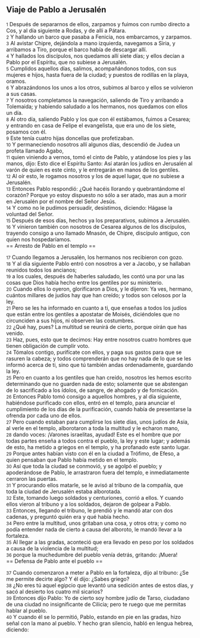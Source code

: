 == Viaje de Pablo a Jerusalén ==

{{anchor|1}} <small>1</small> Después de separarnos de ellos, zarpamos y fuimos con rumbo directo a Cos, y al día siguiente a Rodas, y de allí a Pátara.<br>
{{anchor|2}} <small>2</small> Y hallando un barco que pasaba a Fenicia, nos embarcamos, y zarpamos.<br>
{{anchor|3}} <small>3</small> Al avistar Chipre, dejándola a mano izquierda, navegamos a Siria, y arribamos a Tiro, porque el barco había de descargar allí.<br>
{{anchor|4}} <small>4</small> Y hallados los discípulos, nos quedamos allí siete días; y ellos decían a Pablo por el Espíritu, que no subiese a Jerusalén.<br>
{{anchor|5}} <small>5</small> Cumplidos aquellos días, salimos, acompañándonos todos, con sus mujeres e hijos, hasta fuera de la ciudad; y puestos de rodillas en la playa, oramos.<br>
{{anchor|6}} <small>6</small> Y abrazándonos los unos a los otros, subimos al barco y ellos se volvieron a sus casas.<br>
{{anchor|7}} <small>7</small> Y nosotros completamos la navegación, saliendo de Tiro y arribando a Tolemaida; y habiendo saludado a los hermanos, nos quedamos con ellos un día.<br>
{{anchor|8}} <small>8</small> Al otro día, saliendo Pablo y los que con él estábamos, fuimos a Cesarea; y entrando en casa de Felipe el evangelista, que era uno de los siete, posamos con él.<br>
{{anchor|9}} <small>9</small> Este tenía cuatro hijas doncellas que profetizaban.<br>
{{anchor|10}} <small>10</small> Y permaneciendo nosotros allí algunos días, descendió de Judea un profeta llamado Agabo,<br>
{{anchor|11}} <small>11</small> quien viniendo a vernos, tomó el cinto de Pablo, y atándose los pies y las manos, dijo: Esto dice el Espíritu Santo: Así atarán los judíos en Jerusalén al varón de quien es este cinto, y le entregarán en manos de los gentiles.<br>
{{anchor|12}} <small>12</small> Al oír esto, le rogamos nosotros y los de aquel lugar, que no subiese a Jerusalén.<br>
{{anchor|13}} <small>13</small> Entonces Pablo respondió: ¿Qué hacéis llorando y quebrantándome el corazón? Porque yo estoy dispuesto no sólo a ser atado, mas aun a morir en Jerusalén por el nombre del Señor Jesús.<br>
{{anchor|14}} <small>14</small> Y como no le pudimos persuadir, desistimos, diciendo: Hágase la voluntad del Señor.<br>
{{anchor|15}} <small>15</small> Después de esos días, hechos ya los preparativos, subimos a Jerusalén.<br>
{{anchor|16}} <small>16</small> Y vinieron también con nosotros de Cesarea algunos de los discípulos, trayendo consigo a uno llamado Mnasón, de Chipre, discípulo antiguo, con quien nos hospedaríamos.<br>
== Arresto de Pablo en el templo ==

{{anchor|17}} <small>17</small> Cuando llegamos a Jerusalén, los hermanos nos recibieron con gozo.<br>
{{anchor|18}} <small>18</small> Y al día siguiente Pablo entró con nosotros a ver a Jacobo, y se hallaban reunidos todos los ancianos;<br>
{{anchor|19}} <small>19</small> a los cuales, después de haberles saludado, les contó una por una las cosas que Dios había hecho entre los gentiles por su ministerio.<br>
{{anchor|20}} <small>20</small> Cuando ellos lo oyeron, glorificaron a Dios, y le dijeron: Ya ves, hermano, cuántos millares de judíos hay que han creído; y todos son celosos por la ley.<br>
{{anchor|21}} <small>21</small> Pero se les ha informado en cuanto a ti, que enseñas a todos los judíos que están entre los gentiles a apostatar de Moisés, diciéndoles que no circunciden a sus hijos, ni observen las costumbres.<br>
{{anchor|22}} <small>22</small> ¿Qué hay, pues? La multitud se reunirá de cierto, porque oirán que has venido.<br>
{{anchor|23}} <small>23</small> Haz, pues, esto que te decimos: Hay entre nosotros cuatro hombres que tienen obligación de cumplir voto.<br>
{{anchor|24}} <small>24</small> Tómalos contigo, purifícate con ellos, y paga sus gastos para que se rasuren la cabeza; y todos comprenderán que no hay nada de lo que se les informó acerca de ti, sino que tú también andas ordenadamente, guardando la ley.<br>
{{anchor|25}} <small>25</small> Pero en cuanto a los gentiles que han creído, nosotros les hemos escrito determinando que no guarden nada de esto; solamente que se abstengan de lo sacrificado a los ídolos, de sangre, de ahogado y de fornicación.<br>
{{anchor|26}} <small>26</small> Entonces Pablo tomó consigo a aquellos hombres, y al día siguiente, habiéndose purificado con ellos, entró en el templo, para anunciar el cumplimiento de los días de la purificación, cuando había de presentarse la ofrenda por cada uno de ellos.<br>
{{anchor|27}} <small>27</small> Pero cuando estaban para cumplirse los siete días, unos judíos de Asia, al verle en el templo, alborotaron a toda la multitud y le echaron mano,<br>
{{anchor|28}} <small>28</small> dando voces: ¡Varones israelitas, ayudad! Este es el hombre que por todas partes enseña a todos contra el pueblo, la ley y este lugar; y además de esto, ha metido a griegos en el templo, y ha profanado este santo lugar.<br>
{{anchor|29}} <small>29</small> Porque antes habían visto con él en la ciudad a Trófimo, de Efeso, a quien pensaban que Pablo había metido en el templo.<br>
{{anchor|30}} <small>30</small> Así que toda la ciudad se conmovió, y se agolpó el pueblo; y apoderándose de Pablo, le arrastraron fuera del templo, e inmediatamente cerraron las puertas.<br>
{{anchor|31}} <small>31</small> Y procurando ellos matarle, se le avisó al tribuno de la compañía, que toda la ciudad de Jerusalén estaba alborotada.<br>
{{anchor|32}} <small>32</small> Este, tomando luego soldados y centuriones, corrió a ellos. Y cuando ellos vieron al tribuno y a los soldados, dejaron de golpear a Pablo.<br>
{{anchor|33}} <small>33</small> Entonces, llegando el tribuno, le prendió y le mandó atar con dos cadenas, y preguntó quién era y qué había hecho.<br>
{{anchor|34}} <small>34</small> Pero entre la multitud, unos gritaban una cosa, y otros otra; y como no podía entender nada de cierto a causa del alboroto, le mandó llevar a la fortaleza.<br>
{{anchor|35}} <small>35</small> Al llegar a las gradas, aconteció que era llevado en peso por los soldados a causa de la violencia de la multitud;<br>
{{anchor|36}} <small>36</small> porque la muchedumbre del pueblo venía detrás, gritando: ¡Muera!<br>
== Defensa de Pablo ante el pueblo ==

{{anchor|37}} <small>37</small> Cuando comenzaron a meter a Pablo en la fortaleza, dijo al tribuno: ¿Se me permite decirte algo? Y él dijo: ¿Sabes griego?<br>
{{anchor|38}} <small>38</small> ¿No eres tú aquel egipcio que levantó una sedición antes de estos días, y sacó al desierto los cuatro mil sicarios?<br>
{{anchor|39}} <small>39</small> Entonces dijo Pablo: Yo de cierto soy hombre judío de Tarso, ciudadano de una ciudad no insignificante de Cilicia; pero te ruego que me permitas hablar al pueblo.<br>
{{anchor|40}} <small>40</small> Y cuando él se lo permitió, Pablo, estando en pie en las gradas, hizo señal con la mano al pueblo. Y hecho gran silencio, habló en lengua hebrea, diciendo:<br>
